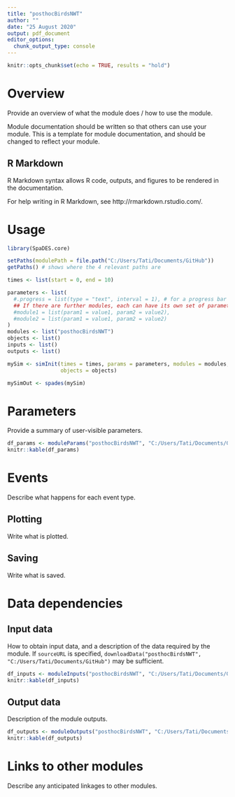 ```yaml
---
title: "posthocBirdsNWT"
author: ""
date: "25 August 2020"
output: pdf_document
editor_options:
  chunk_output_type: console
---
```


```r
knitr::opts_chunk$set(echo = TRUE, results = "hold")
```

# Overview

Provide an overview of what the module does / how to use the module.

Module documentation should be written so that others can use your module.
This is a template for module documentation, and should be changed to reflect your module.

## R Markdown

R Markdown syntax allows R code, outputs, and figures to be rendered in the documentation.

For help writing in R Markdown, see http://rmarkdown.rstudio.com/.

# Usage

```r
library(SpaDES.core)

setPaths(modulePath = file.path("C:/Users/Tati/Documents/GitHub"))
getPaths() # shows where the 4 relevant paths are

times <- list(start = 0, end = 10)

parameters <- list(
  #.progress = list(type = "text", interval = 1), # for a progress bar
  ## If there are further modules, each can have its own set of parameters:
  #module1 = list(param1 = value1, param2 = value2),
  #module2 = list(param1 = value1, param2 = value2)
)
modules <- list("posthocBirdsNWT")
objects <- list()
inputs <- list()
outputs <- list()

mySim <- simInit(times = times, params = parameters, modules = modules,
                 objects = objects)

mySimOut <- spades(mySim)
```

# Parameters

Provide a summary of user-visible parameters.

```r
df_params <- moduleParams("posthocBirdsNWT", "C:/Users/Tati/Documents/GitHub")
knitr::kable(df_params)
```

# Events

Describe what happens for each event type.

## Plotting

Write what is plotted.

## Saving

Write what is saved.

# Data dependencies

## Input data

How to obtain input data, and a description of the data required by the module.
If `sourceURL` is specified, `downloadData("posthocBirdsNWT", "C:/Users/Tati/Documents/GitHub")` may be sufficient.

```r
df_inputs <- moduleInputs("posthocBirdsNWT", "C:/Users/Tati/Documents/GitHub")
knitr::kable(df_inputs)
```

## Output data

Description of the module outputs.

```r
df_outputs <- moduleOutputs("posthocBirdsNWT", "C:/Users/Tati/Documents/GitHub")
knitr::kable(df_outputs)
```

# Links to other modules

Describe any anticipated linkages to other modules.

